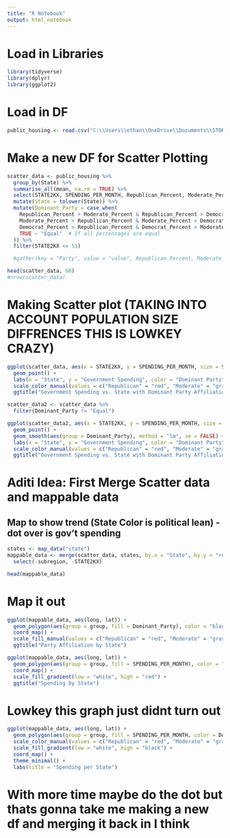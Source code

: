 ```yaml
---
title: "R Notebook"
output: html_notebook
---
```


# Load in Libraries
```r
library(tidyverse)
library(dplyr)
library(ggplot2)
```

# Load in DF
```r
public_housing <- read.csv("C:\\Users\\ethan\\OneDrive\\Documents\\STOR320\\finalDF.csv")
```

# Make a new DF for Scatter Plotting
```r
scatter_data <- public_housing %>%
  group_by(State) %>%
  summarise_all(mean, na.rm = TRUE) %>%
  select(STATE2KX, SPENDING_PER_MONTH, Republican_Percent, Moderate_Percent, Democrat_Percent, State) %>% 
  mutate(State = tolower(State)) %>%
  mutate(Dominant_Party = case_when(
    Republican_Percent > Moderate_Percent & Republican_Percent > Democrat_Percent ~ "Republican",
    Moderate_Percent > Republican_Percent & Moderate_Percent > Democrat_Percent ~ "Moderate",
    Democrat_Percent > Republican_Percent & Democrat_Percent > Moderate_Percent ~ "Democrat",
    TRUE ~ "Equal"  # If all percentages are equal
  )) %>%
  filter(STATE2KX <= 51)

  #gather(key = "Party", value = "value", Republican_Percent, Moderate_Percent, Democrat_Percent) %>%

head(scatter_data, 60)
#nrow(scatter_data)
```

# Making Scatter plot (TAKING INTO ACCOUNT POPULATION SIZE DIFFRENCES THIS IS LOWKEY CRAZY)
```r
ggplot(scatter_data, aes(x = STATE2KX, y = SPENDING_PER_MONTH, size = SPENDING_PER_MONTH, color = Dominant_Party)) +
  geom_point() +
  labs(x = "State", y = "Government Spending", color = "Dominant Party") +
  scale_color_manual(values = c("Republican" = "red", "Moderate" = "gray", "Democrat" = "blue", "Equal" = "purple")) +
  ggtitle("Government Spending vs. State with Dominant Party Affiliation")
```

```r
scatter_data2 <- scatter_data %>%
  filter(Dominant_Party != "Equal")

ggplot(scatter_data2, aes(x = STATE2KX, y = SPENDING_PER_MONTH, size = SPENDING_PER_MONTH, color = Dominant_Party)) +
  geom_point() +
  geom_smooth(aes(group = Dominant_Party), method = "lm", se = FALSE) +
  labs(x = "State", y = "Government Spending", color = "Dominant Party") +
  scale_color_manual(values = c("Republican" = "red", "Moderate" = "gray", "Democrat" = "blue", "Equal" = "purple")) +
  ggtitle("Government Spending vs. State with Dominant Party Affiliation")

```


# Aditi Idea: First Merge Scatter data and mappable data
## Map to show trend (State Color is political lean) - dot over is gov't spending
```r
states <- map_data("state")
mappable_data <- merge(scatter_data, states, by.x = "State", by.y = "region", all = TRUE, na.rm=FALSE) %>%
  select(-subregion, -STATE2KX)

head(mappable_data)
```
# Map it out
```r
ggplot(mappable_data, aes(long, lat)) +
  geom_polygon(aes(group = group, fill = Dominant_Party), color = "black") + 
  coord_map() +
  scale_fill_manual(values = c("Republican" = "red", "Moderate" = "gray", "Democrat" = "blue", "Equal" = "purple")) +
  ggtitle("Party Affiliation by State")
```

```r
ggplot(mappable_data, aes(long, lat)) +
  geom_polygon(aes(group = group, fill = SPENDING_PER_MONTH), color = "black") + 
  coord_map() +
  scale_fill_gradient(low = "white", high = "red") +
  ggtitle("Spending by State")
```


# Lowkey this graph just didnt turn out
```r
ggplot(mappable_data, aes(long, lat)) +
  geom_polygon(aes(group = group, fill = SPENDING_PER_MONTH, color = Dominant_Party), size = 1) +
  scale_color_manual(values = c("Republican" = "red", "Moderate" = "gray", "Democrat" = "blue", "Equal" = "purple")) +
  scale_fill_gradient(low = "white", high = "black") +
  coord_map() +
  theme_minimal() +
  labs(title = "Spending per State")
```

# With more time maybe do the dot but thats gonna take me making a new df and merging it back in I think